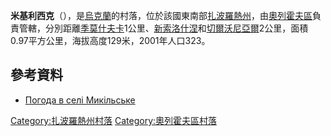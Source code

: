 {{coord|47|44|8|N|35|53|54|E|scale:100000|display=title}}

'''米基利西克'''（{{lang-uk|Микільське}}），是[[烏克蘭|烏克蘭]]的村落，位於該國東南部[[扎波羅熱州|扎波羅熱州]]，由[[奧列霍夫區|奧列霍夫區]]負責管轄，分別距離[[季莫什夫卡_(奧列霍夫區)|季莫什夫卡]]1公里、[[新索洛什涅|新索洛什涅]]和[[切爾沃尼亞爾_(奧列霍夫區)|切爾沃尼亞爾]]2公里，面積0.97平方公里，海拔高度129米，2001年人口323。

==參考資料==
* [http://weather.in.ua/ua/zaporozhskaja/15492 Погода в селі Микільське] {{Wayback|url=http://weather.in.ua/ua/zaporozhskaja/15492 |date=20111220045947 }}

[[Category:扎波羅熱州村落|Category:扎波羅熱州村落]]
[[Category:奧列霍夫區村落|Category:奧列霍夫區村落]]


{{Zaporizhia-geo-stub}}